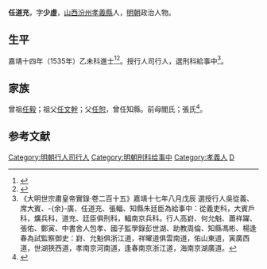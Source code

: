 {{明清人物信息框
| 姓名 = 任道充
| 原名 =
| 圖片名稱= 
| 圖片大小 =
| 圖片說明 = 
| 最高職務 =
| 國家 = 大明 
| 爵位 =
| 籍貫 = [[山西|山西]][[汾州|汾州]][[孝義縣|孝義縣]]軍籍
| 族裔 = 
| 字號 = 字少虛
| 諡號 =
| 出生日期 = 生年不詳
| 出生地點 = 
| 逝世日期 = 卒年不詳
| 逝世地點 =
| 墓葬 =
| 配偶 = 武氏
| 親屬 = 
| 出身 =
* 山西鄉試第十九名
* 嘉靖十四年乙未科同進士出身
| 經歷 =
| 著作 =  
}}
'''任道充'''{{BD|1499年||？年||R}}，字'''少虛'''，[[山西|山西]][[汾州|汾州]][[孝義縣|孝義縣]]人，[[明朝|明朝]]政治人物。

== 生平 ==
嘉靖十四年（1535年）乙未科進士<ref>{{Cite book|title=《皇明贡举考》卷五|author=[[张朝瑞|张朝瑞]]|publisher=《续修四库全书》史部第828册|year=|isbn=|location=|pages=}}</ref><ref>{{Cite book|title=贡举志五种 上|author=鲁小俊，江俊伟著|publisher=武汉大学出版社|year=2009|isbn=978-7-307-07043-1|location=武汉|pages=}}</ref>。授行人司行人，選刑科給事中<ref>《大明世宗肅皇帝實錄·卷二百十五》嘉靖十七年八月戊辰 選授行人吳從義、席大賓、-{余}-廣、任道充、張輻、知縣朱廷臣為給事中：從義吏科，大賓戶科，爌兵科，道充、廷臣俱刑科，輻南京兵科。行人高崶、何允魁、蕭祥躍、張佑、鄭寅、中書舍人包孝、國子監學錄彭世湖、助教周倫、知縣馮彬、楊逢春為試監察御史：崶、允魁俱浙江道，祥曜道俱雲南道，佑山東道，寅廣西道，世湖狹西道，孝南京河南道，逢春南京浙江道，海南京湖廣道。</ref>。

== 家族 ==
曾祖[[任毅|任毅]]；祖父[[任文幹|任文幹]]；父[[任恕|任恕]]，曾任知縣。前母閻氏；張氏<ref>{{Cite book|title=天一阁藏明代科举录选刊 登科录 点校本|author=龚延明主编|publisher=宁波出版社|year=2016|isbn=978-7-5526-2320-8|location=宁波|pages=|quote=《天一閣藏明代科舉錄選刊.登科錄》之《嘉靖十四年乙未科進士登科錄》}}</ref>。

==参考文献==
{{reflist}}

{{嘉靖十四年乙未科殿試金榜}}

{{Authority control}}

{{DEFAULTSORT:Ren任}}
[[Category:明朝行人司行人|Category:明朝行人司行人]]
[[Category:明朝刑科给事中|Category:明朝刑科给事中]]
[[Category:孝義人|Category:孝義人]]
[[Category:任姓|D]]